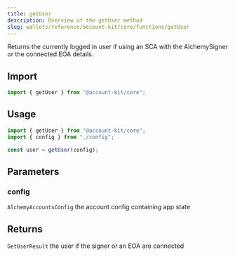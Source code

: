```yaml
---
title: getUser
description: Overview of the getUser method
slug: wallets/reference/account-kit/core/functions/getUser
---
```




Returns the currently logged in user if using an SCA with the AlchemySigner
or the connected EOA details.

## Import

```ts
import { getUser } from "@account-kit/core";
```

## Usage

```ts
import { getUser } from "@account-kit/core";
import { config } from "./config";

const user = getUser(config);
```

## Parameters

### config

`AlchemyAccountsConfig`
the account config containing app state

## Returns

`GetUserResult`
the user if the signer or an EOA are connected
